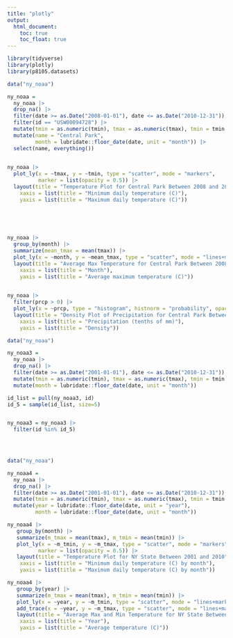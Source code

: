 ```yaml
---
title: "plotly"
output: 
  html_document:
    toc: true
    toc_float: true
---
```


```r
library(tidyverse)
library(plotly)
library(p8105.datasets)
```

```r
data("ny_noaa")

ny_noaa = 
  ny_noaa |> 
  drop_na() |> 
  filter(date >= as.Date("2008-01-01"), date <= as.Date("2010-12-31")) |> 
  filter(id == "USW00094728") |> 
  mutate(tmin = as.numeric(tmin), tmax = as.numeric(tmax), tmin = tmin / 10, tmax = tmax / 10) |> 
  mutate(name = "Central Park",
         month = lubridate::floor_date(date, unit = "month")) |> 
  select(name, everything())
  

ny_noaa |> 
  plot_ly(x = ~tmax, y = ~tmin, type = "scatter", mode = "markers", 
          marker = list(opacity = 0.5)) |> 
  layout(title = "Temperature Plot for Central Park Between 2008 and 2010",
    xaxis = list(title = "Minimum daily temperature (C)"),
    yaxis = list(title = "Maximum daily temperature (C)"))
  

  
  
```

```r
ny_noaa |>
  group_by(month) |>
  summarize(mean_tmax = mean(tmax)) |>
  plot_ly(x = ~month, y = ~mean_tmax, type = "scatter", mode = "lines+markers") |>
  layout(title = "Average Max Temperature for Central Park Between 2008 and 2010",
    xaxis = list(title = "Month"),
    yaxis = list(title = "Average maximum temperature (C)"))
  


```

```r
ny_noaa |>
  filter(prcp > 0) |>
  plot_ly(x = ~prcp, type = "histogram", histnorm = "probability", opacity = 0.5) |>
  layout(title = "Density Plot of Precipitation for Central Park Between 2008 and 2010",
    xaxis = list(title = "Precipitation (tenths of mm)"),
    yaxis = list(title = "Density"))
```

```r
data("ny_noaa")

ny_noaa3 = 
  ny_noaa |> 
  drop_na() |> 
  filter(date >= as.Date("2001-01-01"), date <= as.Date("2010-12-31")) |> 
  mutate(tmin = as.numeric(tmin), tmax = as.numeric(tmax), tmin = tmin / 10, tmax = tmax / 10) |> 
  mutate(month = lubridate::floor_date(date, unit = "month"))

id_list = pull(ny_noaa3, id)
id_5 = sample(id_list, size=5)


ny_noaa3 = ny_noaa3 |>
  filter(id %in% id_5)


  
```

```r
data("ny_noaa")

ny_noaa4 = 
  ny_noaa |> 
  drop_na() |> 
  filter(date >= as.Date("2001-01-01"), date <= as.Date("2010-12-31")) |> 
  mutate(tmin = as.numeric(tmin), tmax = as.numeric(tmax), tmin = tmin / 10, tmax = tmax / 10) |> 
  mutate(year = lubridate::floor_date(date, unit = "year"),
         month = lubridate::floor_date(date, unit = "month"))
```

```r
ny_noaa4 |>
   group_by(month) |>
   summarize(m_tmax = mean(tmax), m_tmin = mean(tmin)) |>
   plot_ly(x = ~m_tmin, y = ~m_tmax, type = "scatter", mode = "markers", 
          marker = list(opacity = 0.5)) |>
   layout(title = "Temperature Plot for NY State Between 2001 and 2010",
    xaxis = list(title = "Minimum daily temperature (C) by month"),
    yaxis = list(title = "Maximum daily temperature (C) by month"))
```

```r
ny_noaa4 |>
   group_by(year) |>
   summarize(m_tmax = mean(tmax), m_tmin = mean(tmin)) |>
   plot_ly(x = ~year, y = ~m_tmin, type = "scatter", mode = "lines+markers", name = "Minimum") |>
   add_trace(x = ~year, y = ~m_tmax, type = "scatter", mode = "lines+markers", name = "Maximum") |>
   layout(title = "Average Max and Min Temperature for NY State Between 2001 and 2010",
    xaxis = list(title = "Year"),
    yaxis = list(title = "Average temperature (C)"))
```



